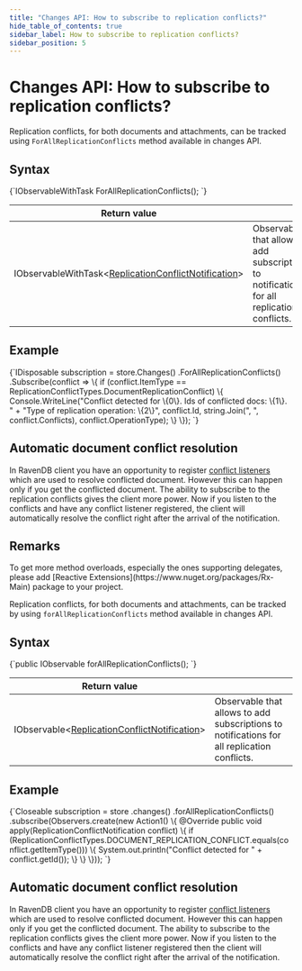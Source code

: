 ```yaml
---
title: "Changes API: How to subscribe to replication conflicts?"
hide_table_of_contents: true
sidebar_label: How to subscribe to replication conflicts?
sidebar_position: 5
---
```





# Changes API: How to subscribe to replication conflicts?
<LanguageSwitcher supportedLanguages={supportedLanguages} />
<LanguageContent language="csharp">


Replication conflicts, for both documents and attachments, can be tracked using `ForAllReplicationConflicts` method available in changes API.

## Syntax

<TabItem value="replication_conflicts_changes_1" label="replication_conflicts_changes_1">
<CodeBlock language="csharp">
{`IObservableWithTask<ReplicationConflictNotification>
	ForAllReplicationConflicts();
`}
</CodeBlock>
</TabItem>

| Return value | |
| ------------- | ----- |
| IObservableWithTask&lt;[ReplicationConflictNotification](../../glossary/replication-conflict-notification.mdx)&gt; | Observable that allows to add subscriptions to notifications for all replication conflicts. |

## Example

<TabItem value="replication_conflicts_changes_2" label="replication_conflicts_changes_2">
<CodeBlock language="csharp">
{`IDisposable subscription = store.Changes()
	.ForAllReplicationConflicts()
	.Subscribe(conflict =>
	\{
		if (conflict.ItemType == ReplicationConflictTypes.DocumentReplicationConflict)
		\{
			Console.WriteLine("Conflict detected for \{0\}. Ids of conflicted docs: \{1\}. " +
							  "Type of replication operation: \{2\}",
							  conflict.Id,
							  string.Join(", ", conflict.Conflicts),
							  conflict.OperationType);
		\}
	\});
`}
</CodeBlock>
</TabItem>

## Automatic document conflict resolution

In RavenDB client you have an opportunity to register [conflict listeners](../../client-api/listeners/what-are-conflict-listeners-and-how-to-work-with-them.mdx) which are used to resolve conflicted document. However this can happen only if you get the conflicted document. The ability to subscribe to the replication conflicts gives the client more power. Now if you listen to the conflicts and have any conflict listener registered, the client will automatically resolve the conflict right after the arrival of the notification.

## Remarks

<Admonition type="info" title="">
To get more method overloads, especially the ones supporting delegates, please add [Reactive Extensions](https://www.nuget.org/packages/Rx-Main) package to your project.
</Admonition>


</LanguageContent>
<LanguageContent language="java">


Replication conflicts, for both documents and attachments, can be tracked by using `forAllReplicationConflicts` method available in changes API.

## Syntax

<TabItem value="replication_conflicts_changes_1" label="replication_conflicts_changes_1">
<CodeBlock language="java">
{`public IObservable<ReplicationConflictNotification> forAllReplicationConflicts();
`}
</CodeBlock>
</TabItem>

| Return value | |
| ------------- | ----- |
| IObservable&lt;[ReplicationConflictNotification](../../glossary/replication-conflict-notification.mdx)&gt; | Observable that allows to add subscriptions to notifications for all replication conflicts. |

## Example

<TabItem value="replication_conflicts_changes_2" label="replication_conflicts_changes_2">
<CodeBlock language="java">
{`Closeable subscription = store
  .changes()
  .forAllReplicationConflicts()
  .subscribe(Observers.create(new Action1<ReplicationConflictNotification>() \{
    @Override
    public void apply(ReplicationConflictNotification conflict) \{
      if (ReplicationConflictTypes.DOCUMENT_REPLICATION_CONFLICT.equals(conflict.getItemType())) \{
        System.out.println("Conflict detected for " + conflict.getId());
      \}
    \}
  \}));
`}
</CodeBlock>
</TabItem>

## Automatic document conflict resolution

In RavenDB client you have an opportunity to register [conflict listeners](../../client-api/listeners/what-are-conflict-listeners-and-how-to-work-with-them.mdx) which are used to resolve conflicted document. However this can happen only if you get the conflicted document. The ability to subscribe to the replication conflicts gives the client more power. Now if you listen to the conflicts and have any conflict listener registered then the client will automatically resolve the conflict right after the arrival of the notification.


</LanguageContent>

<!---
- [Server : Replication : Conflicts](../../server/scaling-out/replication/replication-conflicts)

-->
